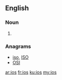 {{also|iOS}}
==English==

===Noun===
{{head|en|plural}}

# {{plural of|io|lang=en}}

===Anagrams===
* [[iso#English|iso]], [[ISO#English|ISO]]
* [[OSI#English|OSI]] 

[[ar:ios]]
[[fr:ios]]
[[ku:ios]]
[[my:ios]]